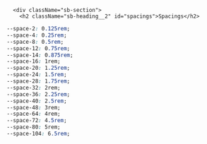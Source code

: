 
<Meta title="2. Styling / 2.6 Spacings" />

      <div className="sb-section">
        <h2 className="sb-heading__2" id="spacings">Spacings</h2>

```css
--space-2: 0.125rem;
--space-4: 0.25rem;
--space-8: 0.5rem;
--space-12: 0.75rem;
--space-14: 0.875rem;
--space-16: 1rem;
--space-20: 1.25rem;
--space-24: 1.5rem;
--space-28: 1.75rem;
--space-32: 2rem;
--space-36: 2.25rem;
--space-40: 2.5rem;
--space-48: 3rem;
--space-64: 4rem;
--space-72: 4.5rem;
--space-80: 5rem;
--space-104: 6.5rem;
```

</div>
